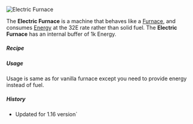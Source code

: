 ![Electric Furnace](/mods/techreborn/electric_furnace.png)

The **Electric Furnace** is a machine that behaves like a [Furnace](https://minecraft.gamepedia.com/Furnace "wikilink"), and consumes [Energy](:energy "wikilink") at the 32E rate rather than solid fuel.
The **Electric Furnace** has an internal buffer of 1k Energy.


##### Recipe

<Recipe recipe=" input air techreborn:electronic_circuit input
minecraft:redstone techreborn:iron_furnace minecraft:redstone input air
output techreborn:electric_furnace "/>

##### Usage

Usage is same as for vanilla furnace except you need to provide energy
instead of fuel.

##### History

* Updated for 1.16 version`
